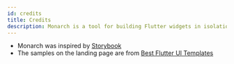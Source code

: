 ```yaml
---
id: credits
title: Credits
description: Monarch is a tool for building Flutter widgets in isolation. It makes it easy to build, test and debug complex UIs.
---
```



- Monarch was inspired by [Storybook](https://storybook.js.org/)
- The samples on the landing page are from [Best Flutter UI Templates](https://github.com/mitesh77/Best-Flutter-UI-Templates)
